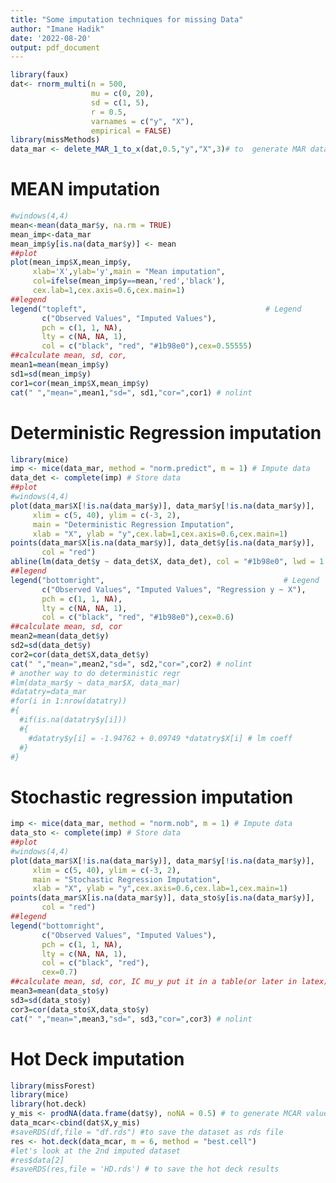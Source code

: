---
title: "Some imputation techniques for missing Data"
author: "Imane Hadik"
date: '2022-08-20'
output: pdf_document
---
```{r, message=FALSE}
library(faux)
dat<- rnorm_multi(n = 500, 
                  mu = c(0, 20),
                  sd = c(1, 5),
                  r = 0.5, 
                  varnames = c("y", "X"),
                  empirical = FALSE)
library(missMethods)
data_mar <- delete_MAR_1_to_x(dat,0.5,"y","X",3)# to  generate MAR data
```
# MEAN imputation
```{r, message=FALSE}
#windows(4,4)
mean<-mean(data_mar$y, na.rm = TRUE)
mean_imp<-data_mar
mean_imp$y[is.na(data_mar$y)] <- mean
##plot
plot(mean_imp$X,mean_imp$y,
     xlab='X',ylab='y',main = "Mean imputation",
     col=ifelse(mean_imp$y==mean,'red','black'),
     cex.lab=1,cex.axis=0.6,cex.main=1)
##legend
legend("topleft",                                        # Legend
       c("Observed Values", "Imputed Values"),
       pch = c(1, 1, NA),
       lty = c(NA, NA, 1),
       col = c("black", "red", "#1b98e0"),cex=0.55555)
##calculate mean, sd, cor,
mean1=mean(mean_imp$y)
sd1=sd(mean_imp$y)
cor1=cor(mean_imp$X,mean_imp$y)
cat(" ","mean=",mean1,"sd=", sd1,"cor=",cor1) # nolint
```
# Deterministic Regression imputation
```{r, message=FALSE}
library(mice)
imp <- mice(data_mar, method = "norm.predict", m = 1) # Impute data
data_det <- complete(imp) # Store data
##plot
#windows(4,4)
plot(data_mar$X[!is.na(data_mar$y)], data_mar$y[!is.na(data_mar$y)],     # Plot of observed values
     xlim = c(5, 40), ylim = c(-3, 2),
     main = "Deterministic Regression Imputation",
     xlab = "X", ylab = "y",cex.lab=1,cex.axis=0.6,cex.main=1)
points(data_mar$X[is.na(data_mar$y)], data_det$y[is.na(data_mar$y)],     # Plot of imputed missing values
       col = "red")
abline(lm(data_det$y ~ data_det$X, data_det), col = "#1b98e0", lwd = 1.5)
##legend
legend("bottomright",                                        # Legend
       c("Observed Values", "Imputed Values", "Regression y ~ X"),
       pch = c(1, 1, NA),
       lty = c(NA, NA, 1),
       col = c("black", "red", "#1b98e0"),cex=0.6)
##calculate mean, sd, cor
mean2=mean(data_det$y)
sd2=sd(data_det$y)
cor2=cor(data_det$X,data_det$y)
cat(" ","mean=",mean2,"sd=", sd2,"cor=",cor2) # nolint
# another way to do deterministic regr
#lm(data_mar$y ~ data_mar$X, data_mar)
#datatry=data_mar
#for(i in 1:nrow(datatry))
#{
  #if(is.na(datatry$y[i]))
  #{
    #datatry$y[i] = -1.94762 + 0.09749 *datatry$X[i] # lm coeff
  #}
#}
```

# Stochastic regression imputation
```{r,message=FALSE}
imp <- mice(data_mar, method = "norm.nob", m = 1) # Impute data
data_sto <- complete(imp) # Store data
##plot
#windows(4,4)
plot(data_mar$X[!is.na(data_mar$y)], data_mar$y[!is.na(data_mar$y)],     # Plot of observed values
     xlim = c(5, 40), ylim = c(-3, 2),
     main = "Stochastic Regression Imputation",
     xlab = "X", ylab = "y",cex.axis=0.6,cex.lab=1,cex.main=1)
points(data_mar$X[is.na(data_mar$y)], data_sto$y[is.na(data_mar$y)],     # Plot of imputed missing values
       col = "red")
##legend
legend("bottomright",
       c("Observed Values", "Imputed Values"),
       pch = c(1, 1, NA),
       lty = c(NA, NA, 1),
       col = c("black", "red"),
       cex=0.7)
##calculate mean, sd, cor, IC mu_y put it in a table(or later in latex)
mean3=mean(data_sto$y)
sd3=sd(data_sto$y)
cor3=cor(data_sto$X,data_sto$y)
cat(" ","mean=",mean3,"sd=", sd3,"cor=",cor3) # nolint
```

# Hot Deck imputation
```{r,message=FALSE}
library(missForest)
library(mice)
library(hot.deck)
y_mis <- prodNA(data.frame(dat$y), noNA = 0.5) # to generate MCAR values
data_mcar<-cbind(dat$X,y_mis)
#saveRDS(df,file = "df.rds") #to save the dataset as rds file 
res <- hot.deck(data_mcar, m = 6, method = "best.cell")
#let's look at the 2nd imputed dataset
#res$data[2]
#saveRDS(res,file = 'HD.rds') # to save the hot deck results 
```